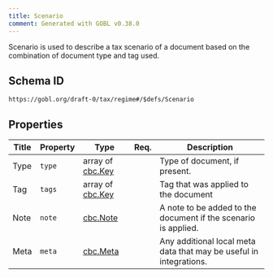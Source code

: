 ```yaml
---
title: Scenario
comment: Generated with GOBL v0.38.0
---
```


Scenario is used to describe a tax scenario of a document based on the combination of document type and tag used.

## Schema ID

`https://gobl.org/draft-0/tax/regime#/$defs/Scenario`

## Properties

| Title | Property | Type                                 | Req. | Description                                                        |
|-------|----------|--------------------------------------|------|--------------------------------------------------------------------|
| Type  | `type`   | array of [cbc.Key](/draft-0/cbc/key) |      | Type of document, if present.                                      |
| Tag   | `tags`   | array of [cbc.Key](/draft-0/cbc/key) |      | Tag that was applied to the document                               |
| Note  | `note`   | [cbc.Note](/draft-0/cbc/note)        |      | A note to be added to the document if the scenario is applied.     |
| Meta  | `meta`   | [cbc.Meta](/draft-0/cbc/meta)        |      | Any additional local meta data that may be useful in integrations. |

